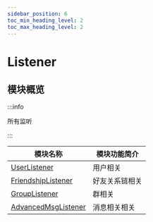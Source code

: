 ```yaml
---
sidebar_position: 6
toc_min_heading_level: 2
toc_max_heading_level: 2
---
```


# Listener

## 模块概览

:::info

所有监听

:::

| 模块名称                                                          | 模块功能简介   |
| ----------------------------------------------------------------- | -------------- |
| [UserListener](docs/sdks/Listener/UserListener.mdx)               | 用户相关       |
| [FriendshipListener](docs/sdks/Listener/FriendshipListener.mdx)   | 好友关系链相关 |
| [GroupListener](docs/sdks/Listener/GroupListener.mdx)             | 群相关         |
| [AdvancedMsgListener](docs/sdks/Listener/AdvancedMsgListener.mdx) | 消息相关相关         |
